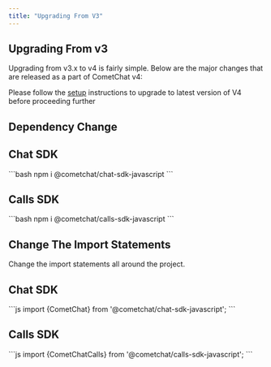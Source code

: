 ```yaml
---
title: "Upgrading From V3"
---
```




## Upgrading From v3

Upgrading from v3.x to v4 is fairly simple. Below are the major changes that are released as a part of CometChat v4:

Please follow the [setup](/docs/sdk/javascript/setup-sdk) instructions to upgrade to latest version of V4 before proceeding further

## Dependency Change

## Chat SDK

<Tabs>
<Tab title="JavaScript">
```bash
npm i @cometchat/chat-sdk-javascript
```

</Tab>

</Tabs>

## Calls SDK

<Tabs>
<Tab title="JavaScript">
```bash
npm i @cometchat/calls-sdk-javascript
```

</Tab>

</Tabs>

## Change The Import Statements

Change the import statements all around the project.

## Chat SDK

<Tabs>
<Tab title="JavaScript">
```js
import {CometChat} from '@cometchat/chat-sdk-javascript';
```

</Tab>

</Tabs>

## Calls SDK

<Tabs>
<Tab title="JavaScript">
```js
import {CometChatCalls} from '@cometchat/calls-sdk-javascript';
```

</Tab>

</Tabs>
